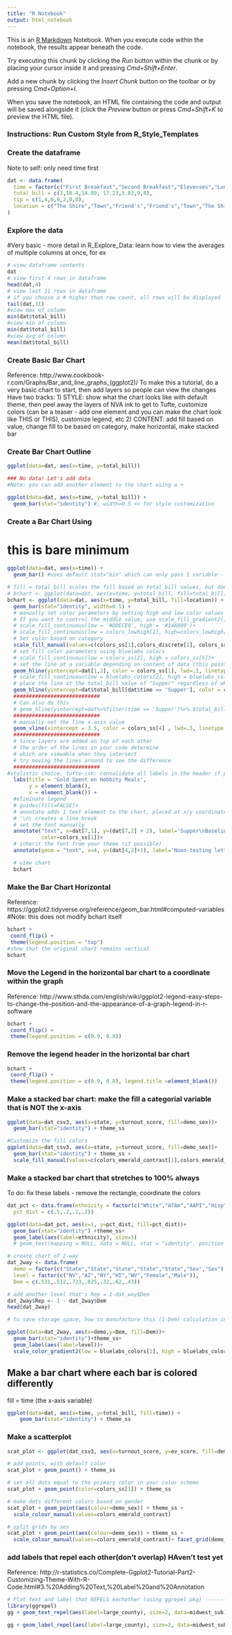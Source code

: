 ```yaml
---
title: "R Notebook"
output: html_notebook
---
```


This is an [R Markdown](http://rmarkdown.rstudio.com) Notebook. When you execute code within the notebook, the results appear beneath the code. 

Try executing this chunk by clicking the *Run* button within the chunk or by placing your cursor inside it and pressing *Cmd+Shift+Enter*. 

Add a new chunk by clicking the *Insert Chunk* button on the toolbar or by pressing *Cmd+Option+I*.

When you save the notebook, an HTML file containing the code and output will be saved alongside it (click the *Preview* button or press *Cmd+Shift+K* to preview the HTML file).


### Instructions: Run Custom Style from R_Style_Templates

### Create the dataframe
Note to self: only need time first
```r
dat <- data.frame(
  time = factor(c("First Breakfast","Second Breakfast","Elevenses","Luncheon","Afternoon Tea","Dinner","Supper"), levels=c("First Breakfast","Second Breakfast","Elevenses","Luncheon","Afternoon Tea","Dinner","Supper")),
  total_bill = c(3,18.4,14.89, 17.23,5.02,9,8),
  tip = c(1,4,0,0,2,0,0),
  location = c("The Shire","Town","Friend's","Friend's","Town","The Shire","The Shire")
)
```

### Explore the data
#Very basic - more detail in R_Explore_Data: learn how to view the averages of multiple columns at once, for ex
```r
# view dataframe contents
dat
# view first 4 rows in dataframe
head(dat,4)
# view last 11 rows in dataframe
# if you choose a # higher than row count, all rows will be displayed
tail(dat,11)
#view max of column
min(dat$total_bill)
#view min of column
min(dat$total_bill)
#view avg of column
mean(dat$total_bill)
```

### Create  Basic Bar Chart
Reference: http://www.cookbook-r.com/Graphs/Bar_and_line_graphs_(ggplot2)/
To make this a tutorial, do a very basic chart to start, then add layers so people can view the changes
Have two tracks: 
1) STYLE: show what the chart looks like with default theme, then peel away the layers of NVA ink to get to Tufte, customize colors (can be a teaser - add one element and you can make the chart look like THIS or THIS), customize legend, etc
2) CONTENT: add fill based on value, change fill to be based on category, make horizontal, make stacked bar

### Create Bar Chart Outline
```r
ggplot(data=dat, aes(x=time, y=total_bill))

### No data! Let's add data
#Note: you can add another element to the chart using a +

ggplot(data=dat, aes(x=time, y=total_bill)) + 
  geom_bar(stat="identity") #, width=0.5 << for style customization
```

### Create a Bar Chart Using 
# this is bare minimum
```r
ggplot(data=dat, aes(x=time)) + 
  geom_bar() #uses default stat="bin" which can only pass 1 variable - it counts how many times each value in the list shows up. how to sort by alpha? https://stackoverflow.com/questions/3253641/change-the-order-of-a-discrete-x-scale


```

```r
# fill = total_bill scales the fill based on total_bill values, but does not customize the color or fill direction (ex: lower #'s are darker)
# bchart <- ggplot(data=dat, aes(x=time, y=total_bill, fill=total_bill)) + theme_ss+
bchart <- ggplot(data=dat, aes(x=time, y=total_bill, fill=location)) + theme_ss+
  geom_bar(stat="identity", width=0.5) +
  # manually set color parameters by setting high and low color values
  # If you want to control the middle value, use scale_fill_gradient2() instead
  # scale_fill_continuous(low = '#DDECE0', high = '#14A989')+
  # scale_fill_continuous(low = colors_lowhigh[1], high=colors_lowhigh[2])
  # Set color based on category
  scale_fill_manual(values=c(colors_ss[1],colors_discrete[2], colors_ss[18]))+ # alt middle #339DE3
  # set fill color parameters using bluelabs colors
  # scale_fill_continuous(low = colors_ss[2], high = colors_ss[5])+
  # set the line at a variable depending on content of data (this points to the 1st row, 2nd column)
  geom_hline(yintercept=dat[1,2], color = colors_ss[1], lwd=.1, linetype = 'dashed')+
  # scale_fill_continuous(low = bluelabs_colors[2], high = bluelabs_colors[5])+
  # place the line at the total_bill value of "Supper" regardless of whether Supper is the 7th item or not
  geom_hline(yintercept=dat$total_bill[dat$time == 'Supper'], color = colors_ss[7], lwd=.9) +
  ############################
  # Can also do this
  # geom_hline(yintercept=dat%>%filter(time == 'Supper')%>%.$total_bill, color = bluelabs_colors[7], lwd=.9) +
  ############################
  # manually set the line x-axis value
  geom_vline(xintercept = 3.5, color = colors_ss[4] , lwd=.5, linetype = 'twodash') +
  ############################
  # Since layers are added on top of each other
  # the order of the lines in your code determine
  # which are viewable when they intersect
  # try moving the lines around to see the difference
  ############################
#stylistic choice, tufte-ish: consolidate all labels in the header if possible
  labs(title = 'Gold Spent on Hobbity Meals',
       y = element_blank(),
       x = element_blank()) +
  #eliminate legend
  # guides(fill=FALSE)+
  # annotate adds 1 text element to the chart, placed at x/y coordinates
  # '\n\ creates a line break
  # set the font manually
  annotate("text", x=dat[7,1], y=(dat[7,2] + 2), label='Supper\nBaseline', family = 'Skia', size = 4, fontface = .7,
           color=colors_ss[1])+
  # inherit the font from your theme (if possible)
  annotate(geom = "text", x=4, y=(dat[4,2]+1), label='Noon-testing letters', family= theme_get()$text[["family"]], size = 4, fontface=.7, color=colors_ss[4])

  # view chart
  bchart
```

### Make the Bar Chart Horizontal
Reference: https://ggplot2.tidyverse.org/reference/geom_bar.html#computed-variables
#Note: this does not modify bchart itself

```r
bchart +
 coord_flip() +
 theme(legend.position = "top")
#show that the original chart remains vertical
bchart
```

### Move the Legend in the horizontal bar chart to a coordinate within the graph
Reference: http://www.sthda.com/english/wiki/ggplot2-legend-easy-steps-to-change-the-position-and-the-appearance-of-a-graph-legend-in-r-software
```r
bchart +
 coord_flip() +
 theme(legend.position = c(0.9, 0.8))
```

### Remove the legend header in the horizontal bar chart

```r
bchart +
 coord_flip() +
 theme(legend.position = c(0.9, 0.8), legend.title =element_blank())
```

### Make a stacked bar chart: make the fill a categorial variable that is NOT the x-axis
```r
ggplot(data=dat_csv3, aes(x=state, y=turnout_score, fill=demo_sex))+
  geom_bar(stat="identity") + theme_ss

#Customize the fill colors
ggplot(data=dat_csv3, aes(x=state, y=turnout_score, fill=demo_sex))+
  geom_bar(stat="identity") + theme_ss +
  scale_fill_manual(values=c(colors_emerald_contrast[1],colors_emerald_contrast[3]))
```

### Make a stacked bar chart that stretches to 100% always
To do: fix these labels - remove the rectangle, coordinate the colors
```r
dat_pct <- data.frame(ethnicity = factor(c("White","AfAm","AAPI","Hisp")),
  pct_dist = c(.5,.2,.1,.2))

ggplot(data=dat_pct, aes(x=1, y=pct_dist, fill=pct_dist))+
  geom_bar(stat="identity") +theme_ss+
  geom_label(aes(label=ethnicity), size=5)
  # geom_text(mapping = NULL, data = NULL, stat = "identity", position = "identity",inherit.aes = TRUE)

# create chart of 2-way 
dat_2way <- data.frame(
  demo = factor(c("State","State","State","State","State","Sex","Sex"), levels=c("Sex","State")),
  level = factor(c("NV","AZ","NY","HI","WV","Female","Male")),
  Dem = c(.531,.512,.723,.825,.32,.62,.43))

# add another level that's Rep = 1-dat_way$Dem
dat_2way$Rep <- 1 - dat_2way$Dem
head(dat_2way)

# to save storage space, how to manufacture this (1-Dem) calculation in a stacked bar chart?

ggplot(data=dat_2way, aes(x=demo,y=Dem, fill=Dem))+
  geom_bar(stat="identity")+theme_ss+
  geom_label(aes(label=level))+
  scale_color_gradient2(low = bluelabs_colors[1], high = bluelabs_colors[5], midpoint = .5, mid = 'grey')
```


## Make a bar chart where each bar is colored differently
fill = time (the x-axis variable)
```r
ggplot(data=dat, aes(x=time, y=total_bill, fill=time)) +
    geom_bar(stat="identity") + theme_ss
```



### Make a scatterplot
```r
scat_plot <- ggplot(dat_csv3, aes(x=turnout_score, y=ev_score, fill=demo_sex))

# add points, with default color
scat_plot + geom_point() + theme_ss

# set all dots equal to the primary color in your color scheme
scat_plot + geom_point(color=colors_ss[1]) + theme_ss

# make dots different colors based on gender
scat_plot + geom_point(aes(colour=demo_sex)) + theme_ss + 
  scale_colour_manual(values=colors_emerald_contrast)

# split grids by sex
scat_plot + geom_point(aes(colour=demo_sex)) + theme_ss + 
  scale_colour_manual(values=colors_emerald_contrast)+ facet_grid(demo_sex ~ .)
```

### add labels that repel each other(don't overlap) HAven't test yet
Reference: http://r-statistics.co/Complete-Ggplot2-Tutorial-Part2-Customizing-Theme-With-R-Code.html#3.%20Adding%20Text,%20Label%20and%20Annotation
```r
# Plot text and label that REPELS eachother (using ggrepel pkg) ------------
library(ggrepel)
gg + geom_text_repel(aes(label=large_county), size=2, data=midwest_sub) + labs(subtitle="With ggrepel::geom_text_repel") + theme(legend.position = "None")   # text

gg + geom_label_repel(aes(label=large_county), size=2, data=midwest_sub) + labs(subtitle="With ggrepel::geom_label_repel") + theme(legend.position = "None")   # label
```